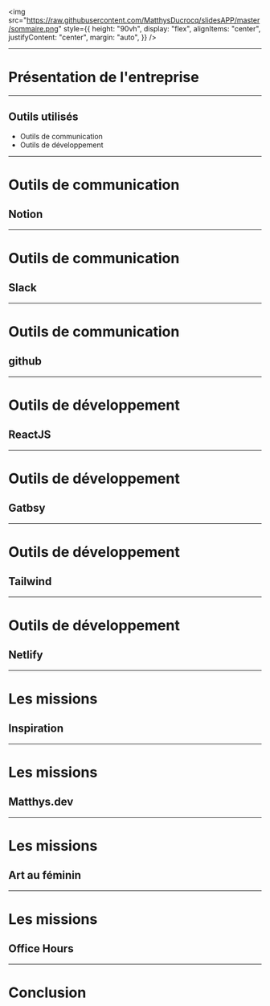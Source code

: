 

<img
  src="https://raw.githubusercontent.com/MatthysDucrocq/slidesAPP/master/sommaire.png"
  style={{
    height: "90vh",
    display: "flex",
    alignItems: "center",
    justifyContent: "center",
    margin: "auto",
  }}
/>

---

# Présentation de l'entreprise

---

## Outils utilisés

<ul><li>Outils de communication</li>

<li>Outils de développement</li></ul>

---

# Outils de communication

## Notion

---

# Outils de communication

## Slack

---

# Outils de communication

## github

---

# Outils de développement

## ReactJS

---

# Outils de développement

## Gatbsy

---

# Outils de développement

## Tailwind

---

# Outils de développement

## Netlify

---

# Les missions

## Inspiration

---

# Les missions

## Matthys.dev

---

# Les missions

## Art au féminin

---

# Les missions

## Office Hours

---

# Conclusion
